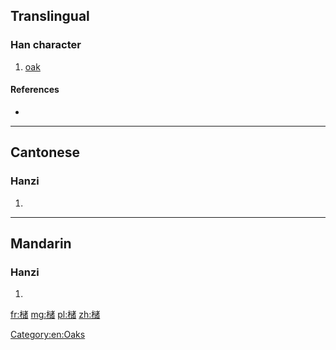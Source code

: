 {{also|櫧}}
==Translingual==

===Han character===
{{Han char|rn=75|rad=木|as=10|sn=14|four=|canj=木戈女日 (DIVA)}}

# [[oak]]

====References====
* {{Han ref|kx=0551.181|hdz=21270.100|uh=69E0|ud=27104}}

[[Category:en:Oaks]]

----

==Cantonese==

===Hanzi===
{{yue-hanzi|jyut=|y=jyu1|tra=櫧}}

# {{defn|lang=yue|sort=木10}}

----

==Mandarin==

===Hanzi===
{{cmn-hanzi|tra=櫧|pin=[[qī]] ([[qi1]]), [[sè]] ([[se4]]), [[zhū]] ([[zhu1]])|wg=ch'i<sup>1</sup>, se<sup>4</sup>, chu<sup>1</sup>}}

# {{defn|lang=cmn|sort=木10}}

[[fr:槠]]
[[mg:槠]]
[[pl:槠]]
[[zh:槠]]